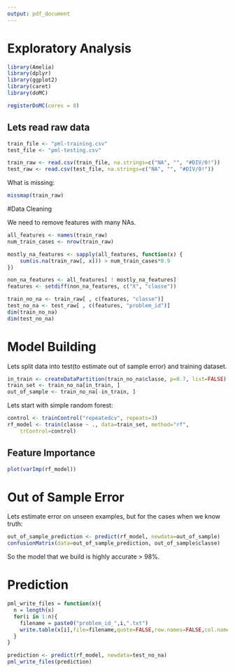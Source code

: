 ```yaml
---
output: pdf_document
---
```

# Exploratory Analysis

```r
library(Amelia)
library(dplyr)
library(ggplot2)
library(caret)
library(doMC)

registerDoMC(cores = 8)
```

## Lets read raw data

```r
train_file <- "pml-training.csv"
test_file <- "pml-testing.csv"

train_raw <- read.csv(train_file, na.strings=c("NA", "", "#DIV/0!"))
test_raw <- read.csv(test_file, na.strings=c("NA", "", "#DIV/0!"))
```

What is missing:
```r
missmap(train_raw)
```

#Data Cleaning

We need to remove features with many NAs.

```r
all_features <- names(train_raw)
num_train_cases <- nrow(train_raw)

mostly_na_features <- sapply(all_features, function(x) {
    sum(is.na(train_raw[, x])) > num_train_cases*0.9
})

non_na_features <- all_features[ ! mostly_na_features]
features <- setdiff(non_na_features, c("X", "classe"))

train_no_na <- train_raw[ , c(features, "classe")]
test_no_na <- test_raw[ , c(features, "problem_id")]
dim(train_no_na)
dim(test_no_na)
```

# Model Building

Lets split data into test(to estimate out of sample error) and training dataset.

```r
in_train <- createDataPartition(train_no_na$classe, p=0.7, list=FALSE) 
train_set <- train_no_na[in_train, ]
out_of_sample <- train_no_na[-in_train, ]
```

Lets start with simple random forest:
```r
control <- trainControl("repeatedcv", repeats=3)
rf_model <- train(classe ~ ., data=train_set, method="rf",
    trControl=control)
```

## Feature Importance
```r
plot(varImp(rf_model))
```


# Out of Sample Error

Lets estimate error on unseen examples, but for the cases when we know truth:

```r
out_of_sample_prediction <- predict(rf_model, newdata=out_of_sample)
confusionMatrix(data=out_of_sample_prediction, out_of_sample$classe)
```

So the model that we build is highly accurate > 98%.

# Prediction

```r
pml_write_files = function(x){
  n = length(x)
  for(i in 1:n){
    filename = paste0("problem_id_",i,".txt")
    write.table(x[i],file=filename,quote=FALSE,row.names=FALSE,col.names=FALSE)
  }
}

prediction <- predict(rf_model, newdata=test_no_na)
pml_write_files(prediction)
```









